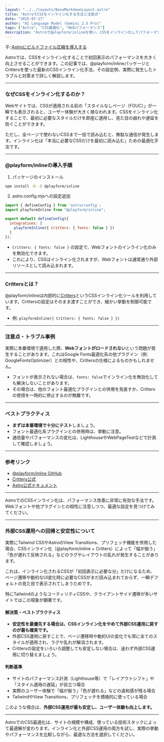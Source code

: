 ```yaml
---
layout: "../../layouts/BaseMarkdownLayout.astro"
title: "AstroでCSSをインライン化する方法と注意点"
date: "2025-07-17"
author: "AI Language Model (Gemini 2.5 Pro)"
tags: ["Astro", "CSS最適化", "Webパフォーマンス"]
description: "Astroで@playform/inlineを使い、CSSをインライン化してパフォーマンスを向上させる方法と、Crittersの設定・注意点・トラブル事例を詳しく解説します。"
---
```


子::[Astroにビルドファイル圧縮を導入する](../blog/compress-astro)

Astroでは、CSSをインライン化することで初回表示のパフォーマンスを大きく向上させることができます。この記事では、@playform/inlineパッケージとCrittersを使った最新のCSSインライン化手法、その設定例、実際に発生したトラブルと対策まで詳しく解説します。

-----

### なぜCSSをインライン化するのか？

Webサイトでは、CSSが適用される前の「スタイルなしページ（FOUC）」が一瞬でも表示されると、ユーザー体験が大きく損なわれます。CSSをインライン化することで、最初に必要なスタイルだけを即座に適用し、見た目の崩れや遅延を防ぐことができます。

ただし、全ページで使わないCSSまで一括で読み込むと、無駄な通信が発生します。インライン化は「本当に必要なCSSだけを最初に読み込む」ための最適化手法です。

-----

### @playform/inlineの導入手順

1. パッケージのインストール

```sh
npm install -D -E @playform/inline
```

2. astro.config.mjsへの設定追加

```js
import { defineConfig } from 'astro/config';
import playformInline from "@playform/inline";

export default defineConfig({
  integrations: [
    playformInline({ Critters: { fonts: false } })
  ]
});
```

- `Critters: { fonts: false }` の設定で、Webフォントのインライン化のみを無効化できます。
- これにより、CSSはインライン化されますが、Webフォントは通常通り外部リソースとして読み込まれます。

-----

### Crittersとは？

@playform/inlineは内部的に[Critters](https://github.com/GoogleChromeLabs/critters)というCSSインライン化ツールを利用しています。Crittersの設定はそのまま渡すことができ、細かい挙動を制御可能です。

- 例: `playformInline({ Critters: { fonts: false } })`

-----

### 注意点・トラブル事例

実際に本番環境で適用した際、**Webフォントがロードされない**という問題が発生することがあります。これはGoogle Fonts最適化系の他プラグイン（例: GoogleFontsOptimizer）との相性や、Crittersの仕様によるものかもしれません。

- フォントが表示されない場合は、`fonts: false`でインライン化を無効化しても解決しないことがあります。
- その場合は、他のフォント最適化プラグインとの併用を見直すか、Crittersの使用を一時的に停止するのが無難です。

-----

### ベストプラクティス

- **まずは本番環境で十分にテスト**しましょう。
- フォント最適化系プラグインとの併用時は、挙動に注意。
- 通信量やパフォーマンスの変化は、LighthouseやWebPageTestなどで計測して確認しましょう。

-----

### 参考リンク

- [@playform/inline GitHub](https://github.com/playform/inline)
- [Critters公式](https://github.com/GoogleChromeLabs/critters)
- [Astro公式ドキュメント](https://docs.astro.build/ja/)

---

AstroでのCSSインライン化は、パフォーマンス改善に非常に有効な手法です。Webフォントや他プラグインとの相性に注意しつつ、最適な設定を見つけてみてください。 

-----

### 外部CSS運用への回帰と安定性について

実際にTailwind CSSやAstroのView Transitions、プリフェッチ機能を併用した場合、CSSインライン化（@playform/inline + Critters）によって「幅が揃う」「色が遅れて反映される」などのラグやレイアウトの乱れが発生することがあります。

これは、インライン化されるCSSが「初回表示に必要な分」だけになるため、ページ遷移や動的なUI変化時に必要なCSSがまだ読み込まれておらず、一瞬デフォルトの見た目で表示されてしまうためです。

特にTailwindのようなユーティリティCSSや、クライアントサイド遷移が多いサイトではこの現象が顕著です。

#### 解決策・ベストプラクティス

- **安定性を最優先する場合は、CSSインライン化をやめて外部CSS運用に戻すのが最も確実です。**
- 外部CSS運用に戻すことで、ページ遷移時や動的UIの変化でも常に全てのスタイルが適用され、ラグや乱れが解消されます。
- Crittersの設定をいろいろ調整しても安定しない場合は、迷わず外部CSS運用に切り替えましょう。

#### 判断基準

- サイトのパフォーマンス計測（Lighthouse等）で「レイアウトシフト」や「スタイル適用の遅延」が目立つ場合
- 実際のユーザー体験で「幅が揃う」「色が遅れる」などの違和感が残る場合
- TailwindやView Transitions、プリフェッチを積極的に使っている場合

このような場合は、**外部CSS運用が最も安定し、ユーザー体験も向上します。**

---

AstroでのCSS最適化は、サイトの規模や構成、使っている技術スタックによって最適解が変わります。インライン化と外部CSS運用の両方を試し、実際の挙動やパフォーマンスを比較しながら、最適な方法を選択してください。 